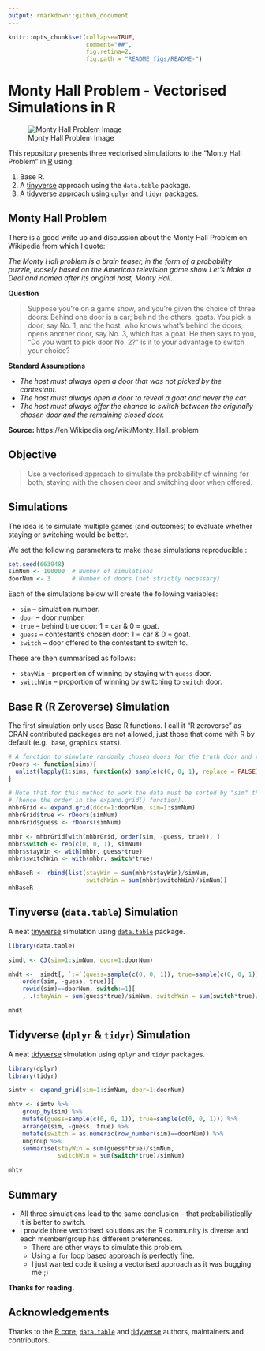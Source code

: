 ```yaml
---
output: rmarkdown::github_document
---
```


<!-- README.md is generated from README.Rmd. Please edit that file    -->

<!-- Origin: https://github.com/hrbrmstr/ggalt/blob/master/README.Rmd -->
<!-- Thanks to Bob Rudis for sharing.                                 -->
```r
knitr::opts_chunk$set(collapse=TRUE, 
                      comment="##", 
                      fig.retina=2, 
                      fig.path = "README_figs/README-")
```

# Monty Hall Problem - Vectorised Simulations in R

![Monty Hall Problem Image](README_files/Monty_open_door.svg)

This repository presents three vectorised simulations to the "Monty Hall Problem" 
in [R](https://r-project.org) using:

1. Base R.
2. A [tinyverse](http://tinyverse.org/) approach using the `data.table` package.
3. A [tidyverse](https://tidyverse.org) approach using `dplyr` and `tidyr` packages.

## Monty Hall Problem

There is a good write up and discussion about the Monty Hall Problem on Wikipedia from 
which I quote:

*The Monty Hall problem is a brain teaser, in the form of a probability puzzle, loosely based on the American television game show Let's Make a Deal and named after its original host, Monty Hall.* 

**Question**

> Suppose you're on a game show, and you're given the choice of three doors: Behind one door is a car; behind the others, goats. You pick a door, say No. 1, and the host, who knows what's behind the doors, opens another door, say No. 3, which has a goat. He then says to you, "Do you want to pick door No. 2?" Is it to your advantage to switch your choice? 

**Standard Assumptions**

+ _The host must always open a door that was not picked by the contestant._
+ _The host must always open a door to reveal a goat and never the car._
+ _The host must always offer the chance to switch between the originally chosen door and the remaining closed door._

**Source:** https://en.Wikipedia.org/wiki/Monty_Hall_problem

## Objective

> Use a vectorised approach to simulate the probability of winning for both, staying with 
the chosen door and switching door when offered.

## Simulations 

The idea is to simulate multiple games (and outcomes) to evaluate whether staying or 
switching would be better. 

We set the following parameters to make these simulations reproducible :
```r
set.seed(663948)
simNum <- 100000  # Number of simulations
doorNum <- 3      # Number of doors (not strictly necessary)
```

Each of the simulations below will create the following variables:

+ `sim` -- simulation number.
+ `door` -- door number.
+ `true` -- behind true door: 1 = car & 0 = goat.
+ `guess` -- contestant's chosen door: 1 = car & 0 = goat.
+ `switch` -- door offered to the contestant to switch to.

These are then summarised as follows:

+ `stayWin`  -- proportion of winning by staying with `guess` door.
+ `switchWin`  -- proportion of winning by switching to `switch` door.

## Base R (R Zeroverse) Simulation

The first simulation only uses Base R functions. I call it "R zeroverse" as CRAN 
contributed packages are not allowed, just those that come with R by default (e.g. 
`base`, `graphics` `stats`).


```r
# A function to simulate randomly chosen doors for the truth door and the guess.
rDoors <- function(sims){
  unlist(lapply(1:sims, function(x) sample(c(0, 0, 1), replace = FALSE)))
}

# Note that for this method to work the data must be sorted by "sim" then the door 
# (hence the order in the expand.grid() function).
mhbrGrid <- expand.grid(door=1:doorNum, sim=1:simNum)
mhbrGrid$true <- rDoors(simNum)
mhbrGrid$guess <- rDoors(simNum)

mhbr <- mhbrGrid[with(mhbrGrid, order(sim, -guess, true)), ]
mhbr$switch <- rep(c(0, 0, 1), simNum)
mhbr$stayWin <- with(mhbr, guess*true)
mhbr$switchWin <- with(mhbr, switch*true)

mhBaseR <- rbind(list(stayWin = sum(mhbr$stayWin)/simNum, 
                      switchWin = sum(mhbr$switchWin)/simNum))
mhBaseR
```

## Tinyverse (`data.table`) Simulation

A neat [tinyverse](http://tinyverse.org/) simulation using [`data.table`](http://r-datatable.com/)
package.

```r
library(data.table)

simdt <- CJ(sim=1:simNum, door=1:doorNum)

mhdt <-  simdt[, `:=`(guess=sample(c(0, 0, 1)), true=sample(c(0, 0, 1)), switch=0), .(sim)][
    order(sim, -guess, true)][
    rowid(sim)==doorNum, switch:=1][
    , .(stayWin = sum(guess*true)/simNum, switchWin = sum(switch*true)/simNum)]

mhdt
```

## Tidyverse (`dplyr` & `tidyr`) Simulation

A neat [tidyverse](https://tidyverse.org) simulation using `dplyr` and `tidyr` packages.

```r
library(dplyr)
library(tidyr)

simtv <- expand_grid(sim=1:simNum, door=1:doorNum)

mhtv <- simtv %>%
    group_by(sim) %>%
    mutate(guess=sample(c(0, 0, 1)), true=sample(c(0, 0, 1))) %>%
    arrange(sim, -guess, true) %>%
    mutate(switch = as.numeric(row_number(sim)==doorNum)) %>%
    ungroup %>%
    summarise(stayWin = sum(guess*true)/simNum,
              switchWin = sum(switch*true)/simNum)

mhtv
```

## Summary

+ All three simulations lead to the same conclusion -- that probabilistically it is
better to switch. 
+ I provide three vectorised solutions as the R community is diverse and each member/group
has different preferences. 
    + There are other ways to simulate this problem.
    + Using a `for` loop based approach is perfectly fine. 
    + I just wanted code it using a vectorised approach as it was bugging me ;) 

**Thanks for reading.**

## Acknowledgements

Thanks to the [R core](https://www.r-project.org/contributors.html), [`data.table`](https://rdatatable.gitlab.io/data.table/authors.html) and
[tidyverse](https://tidyverse.org) authors, maintainers and contributors.
